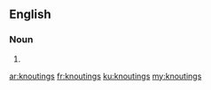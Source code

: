 ==English==

===Noun===
{{head|en|plural}}

# {{plural of|knouting|lang=en}}

[[ar:knoutings]]
[[fr:knoutings]]
[[ku:knoutings]]
[[my:knoutings]]